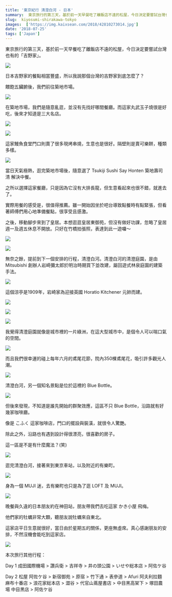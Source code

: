 ```yaml
---
title: '東京紀行 清澄白河 - 日本'
summary:  東京旅行的第三天，基於前一天早餐吃了離飯店不遠的松屋，今日決定要嘗試台灣也有的「吉野家」。
slug:  kiyosumi-shirakawa-tokyo
images:  ['https://img.kaixsean.com/2018/42810273014.jpg']
date: '2018-07-25'
tags: ['Japan']
---
```


東京旅行的第三天，基於前一天早餐吃了離飯店不遠的松屋，今日決定要嘗試台灣也有的「吉野家」。

![](https://img.kaixsean.com/2018/42810273014.jpg)

日本吉野家的餐點相當豐盛，所以我說那個台灣的吉野家到底怎麼了？

餵飽五臟腑後，我們前往築地市場。

![](https://img.kaixsean.com/2018/42622372315.jpg)

在築地市場，我們是隨意亂逛，並沒有先找好哪間餐廳。而這家丸武玉子燒很是好吃，後來才知道是三大名店。

![](https://img.kaixsean.com/2018/43479856312.jpg)

![](https://img.kaixsean.com/2018/42622373555.jpg)

這家鰻魚食堂門口則賣了很多現烤串燒，生意也是很好。隔壁則是賣可樂餅，種類多樣。

![](https://img.kaixsean.com/2018/42622376865.jpg)

當日天氣極熱，逛完築地市場後，隨意選了 Tsukiji Sushi Say Honten 築地壽司清 解決中餐。

之所以選擇這家餐廳，只是因為它沒有大排長龍，但生意看起來也很不錯，就進去了。

實際用餐的感受是，很值得推薦。雖一開始因坐於吧台導致點餐時有點緊張，但看著師傅們用心地準備餐點，很享受且感激。

之後，移動腳步來到了皇居。本想逛逛皇居東御苑，但沒有做好功課，忽略了皇居週一及週五休息不開放。只好在竹橋拍張照，表達到此一遊囉～

![](https://img.kaixsean.com/2018/43479850542.jpg)

![](https://img.kaixsean.com/2018/43479852982.jpg)

無奈之餘，提前到下一個安排的行程，清澄白河。清澄白河的清澄庭園，是由 Mitsubishi 創辦人岩崎彌太郎於明治時期買下並改建，屬回遊式林泉庭園的建築手法。

![](https://img.kaixsean.com/2018/43479852022.jpg)

這個涼亭是1909年，岩崎家為迎接英國 Horatio Kitchener 元帥而建。

![](https://img.kaixsean.com/2018/42622376355.jpg)

![](https://img.kaixsean.com/2018/41718792400.jpg)

![](https://img.kaixsean.com/2018/43479853622.jpg)

我覺得清澄庭園就像是城市裡的一片綠洲，在這大型城市中，是個令人可以喘口氣的空間。

![](https://img.kaixsean.com/2018/42622373045.jpg)

而且我們很幸運的碰上每年六月的鳶尾花節，院內350棵鳶尾花，吸引許多觀光人潮。

![](https://img.kaixsean.com/2018/28681874477.jpg)

清澄白河，另一個知名景點是位於這裡的 Blue Bottle。

![](https://img.kaixsean.com/2018/43479854002.jpg)

但後來發現，不知道是誰先開始的群聚效應，這區不只 Blue Bottle，沿路就有好幾家咖啡廳。

像是 こふく 這家咖啡店，門口的擺設與裝潢，就很令人驚艷。

除此之外，沿路也有遇到設計得很漂亮，很喜歡的房子。

這一區是不是有什麼魔法？(笑)

![](https://img.kaixsean.com/2018/29760878688.jpg)

逛完清澄白河，接著來到東京車站，以及附近的有樂町。

![](https://img.kaixsean.com/2018/41823172580.jpg)

身為一個 MUJI 迷，去有樂町也只是為了逛 LOFT 及 MUJI。

![](https://img.kaixsean.com/2018/43583646282.jpg)

晚餐與久違的日本朋友約在神田站，朋友帶我們去吃這家 かき小屋 飛梅。

他們家的牡蠣非常大顆，聽朋友說牡蠣來自東北。

這家店平日生意就很好，當日由於星期五的關係，更座無虛席。真心感謝朋友的安排，不然沒機會能吃到這家店。

![](https://img.kaixsean.com/2018/43583657862.jpg)

本次旅行其他行程：

Day 1 成田國際機場 > 讚兵衛 > 吉祥寺 > 井の頭公園 > いせや総本店 > 阿佐ケ谷

Day 2 松屋 阿佐ケ谷 > 新宿御苑 > 原宿 > 竹下通 > 表參道 > Afuri 阿夫利拉麵 麻布十番店 > 浪花家総本店 > 澀谷 > 代官山蔦屋書店 > 中目黑高架下 > 塚田農場 中目黒店 > 阿佐ケ谷
